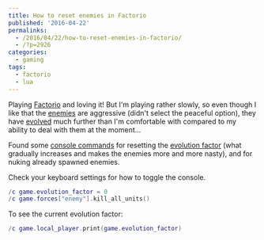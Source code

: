 ---
title: How to reset enemies in Factorio
published: '2016-04-22'
permalinks:
  - /2016/04/22/how-to-reset-enemies-in-factorio/
  - /?p=2926
categories:
  - gaming
tags:
  - factorio
  - lua
---

Playing <a href="http://factorio.com">Factorio</a> and loving it! But I'm playing rather slowly, so even though I like that the <a href="https://wiki.factorio.com/index.php?title=Enemies">enemies</a> are aggressive (didn't select the peaceful option), they have <a href="https://wiki.factorio.com/index.php?title=Enemies#Evolution">evolved</a> much further than I'm comfortable with compared to my ability to deal with them at the moment...

Found some <a href="https://wiki.factorio.com/index.php?title=Console">console commands</a> for resetting the <a href="https://wiki.factorio.com/index.php?title=Enemies#Spawn_chances_by_evolution_factor">evolution factor</a> (what gradually increases and makes the enemies more and more nasty), and for nuking already spawned enemies.

Check your keyboard settings for how to toggle the console.

```lua
/c game.evolution_factor = 0
/c game.forces["enemy"].kill_all_units()
```

To see the current evolution factor:

```lua
/c game.local_player.print(game.evolution_factor)
```
